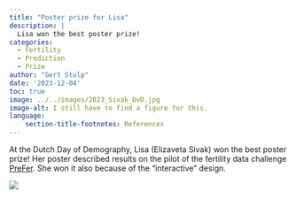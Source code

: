 ```yaml
---
title: "Poster prize for Lisa"
description: |
  Lisa won the best poster prize! 
categories:
  - Fertility
  - Prediction
  - Prize
author: "Gert Stulp"
date: '2023-12-04'
toc: true
image: ../../images/2023_Sivak_DvD.jpg
image-alt: I still have to find a figure for this. 
language: 
    section-title-footnotes: References
---
```


At the Dutch Day of Demography, Lisa (Elizaveta Sivak) won the best poster prize! Her poster described results on the pilot of the fertility data challenge [PreFer](https://preferdatachallenge.nl). She won it also because of the "interactive" design. 

![](../../images/2023_Sivak_DvD.jpg)